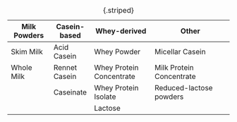 | Milk Powders     | Casein-based    | Whey-derived             | Other                           |
|------------------|-----------------|--------------------------|---------------------------------|
| Skim Milk        | Acid Casein     | Whey Powder              | Micellar Casein                 |
| Whole Milk       | Rennet Casein   | Whey Protein Concentrate | Milk Protein Concentrate        |
|                  | Caseinate       | Whey Protein Isolate     | Reduced-lactose powders         |
|                  |                 | Lactose                  |                                 |

: {.striped}
